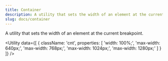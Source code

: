 ```yaml
---
title: Container
description: A utility that sets the width of an element at the current breakpoint.
slug: docs/container
---
```


A utility that sets the width of an element at the current breakpoint.

<Utility
  data={[
    {
      className: 'cnt',
      properties: [
        'width: 100%;', 'max-width: 640px;', 'max-width: 768px;', 'max-width: 1024px;', 'max-width: 1280px;'
      ]
    }
  ]}
/>